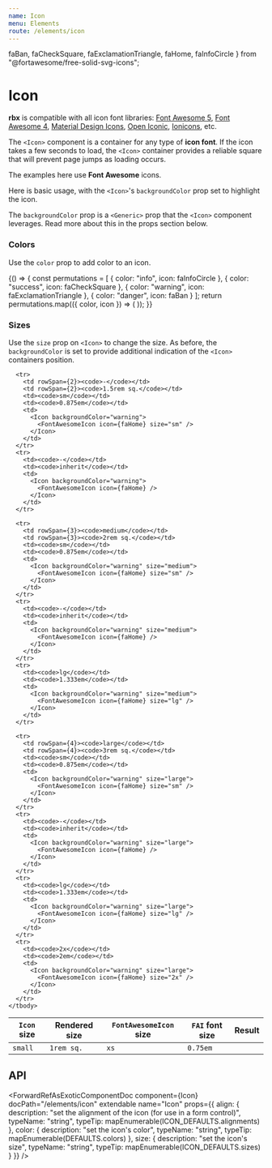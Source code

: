 ```yaml
---
name: Icon
menu: Elements
route: /elements/icon
---
```


  faBan,
  faCheckSquare,
  faExclamationTriangle,
  faHome,
  faInfoCircle
} from "@fortawesome/free-solid-svg-icons";


# Icon

**rbx** is compatible with all icon font libraries:
[Font Awesome 5](https://fontawesome.com),
[Font Awesome 4](http://fontawesome.io/),
[Material Design Icons](https://materialdesignicons.com/),
[Open Iconic](https://useiconic.com/open),
[Ionicons](http://ionicons.com/),
etc.

The `<Icon>` component is a container for any type of **icon font**.
If the icon takes a few seconds to load, the `<Icon>` container provides a reliable square that will prevent page jumps as loading occurs.

The examples here use **Font Awesome** icons.

Here is basic usage, with the `<Icon>`'s `backgroundColor` prop set to highlight the icon.

The `backgroundColor` prop is a `<Generic>` prop that the `<Icon>` component leverages.
Read more about this in the props section below.

<Playground>
  <Icon backgroundColor="warning">
    <FontAwesomeIcon icon={faHome} />
  </Icon>
</Playground>

### Colors

Use the `color` prop to add color to an icon.

<Playground>
  {() => {
    const permutations = [
      { color: "info", icon: faInfoCircle },
      { color: "success", icon: faCheckSquare },
      { color: "warning", icon: faExclamationTriangle },
      { color: "danger", icon: faBan }
    ];
    return permutations.map(({ color, icon }) => (
      <Icon color={color} key={color}>
        <FontAwesomeIcon icon={icon} />
      </Icon>
    ));
  }}
</Playground>

### Sizes

Use the `size` prop on `<Icon>` to change the size.
As before, the `backgroundColor` is set to provide additional indication of the `<Icon>` containers position.

<Playground>
  <Table bordered>
    <thead>
      <tr>
        <th><code>Icon</code> size</th>
        <th>Rendered size</th>
        <th><code>FontAwesomeIcon</code> size</th>
        <th><code>FAI</code> font size</th>
        <th>Result</th>
      </tr>
    </thead>
    <tbody>
      <tr>
        <td><code>small</code></td>
        <td><code>1rem sq.</code></td>
        <td><code>xs</code></td>
        <td><code>0.75em</code></td>
        <td>
          <Icon backgroundColor="warning" size="small">
            <FontAwesomeIcon icon={faHome} size="xs" />
          </Icon>
        </td>
      </tr>

      <tr>
        <td rowSpan={2}><code>-</code></td>
        <td rowSpan={2}><code>1.5rem sq.</code></td>
        <td><code>sm</code></td>
        <td><code>0.875em</code></td>
        <td>
          <Icon backgroundColor="warning">
            <FontAwesomeIcon icon={faHome} size="sm" />
          </Icon>
        </td>
      </tr>
      <tr>
        <td><code>-</code></td>
        <td><code>inherit</code></td>
        <td>
          <Icon backgroundColor="warning">
            <FontAwesomeIcon icon={faHome} />
          </Icon>
        </td>
      </tr>

      <tr>
        <td rowSpan={3}><code>medium</code></td>
        <td rowSpan={3}><code>2rem sq.</code></td>
        <td><code>sm</code></td>
        <td><code>0.875em</code></td>
        <td>
          <Icon backgroundColor="warning" size="medium">
            <FontAwesomeIcon icon={faHome} size="sm" />
          </Icon>
        </td>
      </tr>
      <tr>
        <td><code>-</code></td>
        <td><code>inherit</code></td>
        <td>
          <Icon backgroundColor="warning" size="medium">
            <FontAwesomeIcon icon={faHome} />
          </Icon>
        </td>
      </tr>
      <tr>
        <td><code>lg</code></td>
        <td><code>1.333em</code></td>
        <td>
          <Icon backgroundColor="warning" size="medium">
            <FontAwesomeIcon icon={faHome} size="lg" />
          </Icon>
        </td>
      </tr>

      <tr>
        <td rowSpan={4}><code>large</code></td>
        <td rowSpan={4}><code>3rem sq.</code></td>
        <td><code>sm</code></td>
        <td><code>0.875em</code></td>
        <td>
          <Icon backgroundColor="warning" size="large">
            <FontAwesomeIcon icon={faHome} size="sm" />
          </Icon>
        </td>
      </tr>
      <tr>
        <td><code>-</code></td>
        <td><code>inherit</code></td>
        <td>
          <Icon backgroundColor="warning" size="large">
            <FontAwesomeIcon icon={faHome} />
          </Icon>
        </td>
      </tr>
      <tr>
        <td><code>lg</code></td>
        <td><code>1.333em</code></td>
        <td>
          <Icon backgroundColor="warning" size="large">
            <FontAwesomeIcon icon={faHome} size="lg" />
          </Icon>
        </td>
      </tr>
      <tr>
        <td><code>2x</code></td>
        <td><code>2em</code></td>
        <td>
          <Icon backgroundColor="warning" size="large">
            <FontAwesomeIcon icon={faHome} size="2x" />
          </Icon>
        </td>
      </tr>
    </tbody>

  </Table>
</Playground>

## API

<ForwardRefAsExoticComponentDoc
  component={Icon}
  docPath="/elements/icon"
  extendable
  name="Icon"
  props={{
    align: {
      description: "set the alignment of the icon (for use in a form control)",
      typeName: "string",
      typeTip: mapEnumerable(ICON_DEFAULTS.alignments)
    },
    color: {
      description: "set the icon's color",
      typeName: "string",
      typeTip: mapEnumerable(DEFAULTS.colors)
    },
    size: {
      description: "set the icon's size",
      typeName: "string",
      typeTip: mapEnumerable(ICON_DEFAULTS.sizes)
    }
  }}
/>
